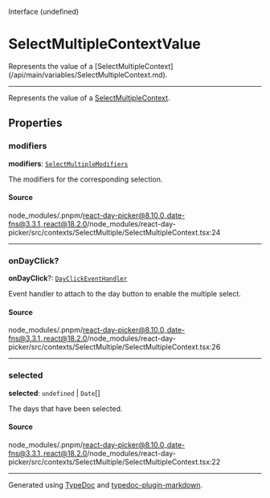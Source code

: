 <SectionTitle>Interface (undefined)</SectionTitle>

# SelectMultipleContextValue

<Description>
Represents the value of a [SelectMultipleContext](/api/main/variables/SelectMultipleContext.md).
</Description>

---

Represents the value of a [SelectMultipleContext](/api/main/variables/SelectMultipleContext.md).

## Properties

<a id="modifiers" name="modifiers"></a>

### modifiers

<SignatureMemberIdentifier>**modifiers**: [`SelectMultipleModifiers`](/api/main/type-aliases/SelectMultipleModifiers.md)</SignatureMemberIdentifier>

The modifiers for the corresponding selection.

#### Source

node\_modules/.pnpm/react-day-picker@8.10.0\_date-fns@3.3.1\_react@18.2.0/node\_modules/react-day-picker/src/contexts/SelectMultiple/SelectMultipleContext.tsx:24

***

<a id="ondayclick" name="ondayclick"></a>

### onDayClick?

<SignatureMemberIdentifier>**onDayClick**?: [`DayClickEventHandler`](/api/main/type-aliases/DayClickEventHandler.md)</SignatureMemberIdentifier>

Event handler to attach to the day button to enable the multiple select.

#### Source

node\_modules/.pnpm/react-day-picker@8.10.0\_date-fns@3.3.1\_react@18.2.0/node\_modules/react-day-picker/src/contexts/SelectMultiple/SelectMultipleContext.tsx:26

***

<a id="selected" name="selected"></a>

### selected

<SignatureMemberIdentifier>**selected**: `undefined` \| `Date`[]</SignatureMemberIdentifier>

The days that have been selected.

#### Source

node\_modules/.pnpm/react-day-picker@8.10.0\_date-fns@3.3.1\_react@18.2.0/node\_modules/react-day-picker/src/contexts/SelectMultiple/SelectMultipleContext.tsx:22

***

Generated using [TypeDoc](https://typedoc.org) and [typedoc-plugin-markdown](https://typedoc-plugin-markdown.org).
